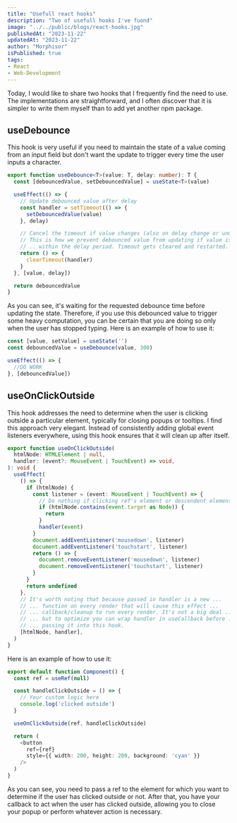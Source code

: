 ```yaml
---
title: "Usefull react hooks"
description: "Two of usefull hooks I've fuond"
image: "../../public/blogs/react-hooks.jpg"
publishedAt: "2023-11-22"
updatedAt: "2023-11-22"
author: "Morphisor"
isPublished: true
tags: 
- React
- Web-Development
---
```


Today, I would like to share two hooks that I frequently find the need to use. 
The implementations are straightforward, and I often discover that it is simpler to write them myself than to add yet another npm package.

## useDebounce
This hook is very useful if you need to maintain the state of a value coming from an input field 
but don't want the update to trigger every time the user inputs a character.
```typescript
export function useDebounce<T>(value: T, delay: number): T {
  const [debouncedValue, setDebouncedValue] = useState<T>(value)

  useEffect(() => {
    // Update debounced value after delay
    const handler = setTimeout(() => {
      setDebouncedValue(value)
    }, delay)

    // Cancel the timeout if value changes (also on delay change or unmount)
    // This is how we prevent debounced value from updating if value is changed ...
    // .. within the delay period. Timeout gets cleared and restarted.
    return () => {
      clearTimeout(handler)
    }
  }, [value, delay])

  return debouncedValue
}
```

As you can see, it's waiting for the requested debounce time before updating the state. 
Therefore, if you use this debounced value to trigger some heavy computation, 
you can be certain that you are doing so only when the user has stopped typing. Here is an example of how to use it:
```typescript
const [value, setValue] = useState('')
const debouncedValue = useDebounce(value, 300)

useEffect(() => {
  //DO WORK
}, [debouncedValue])
```

## useOnClickOutside
This hook addresses the need to determine when the user is clicking outside a particular element, typically for closing popups or tooltips. 
I find this approach very elegant. Instead of consistently adding global event listeners everywhere, using this hook ensures that it will clean up after itself.
```typescript
export function useOnClickOutside(
  htmlNode: HTMLElement | null,
  handler: (event?: MouseEvent | TouchEvent) => void,
): void {
  useEffect(
    () => {
      if (htmlNode) {
        const listener = (event: MouseEvent | TouchEvent) => {
          // Do nothing if clicking ref's element or descendent elements
          if (htmlNode.contains(event.target as Node)) {
            return
          }
          handler(event)
        }
        document.addEventListener('mousedown', listener)
        document.addEventListener('touchstart', listener)
        return () => {
          document.removeEventListener('mousedown', listener)
          document.removeEventListener('touchstart', listener)
        }
      }
      return undefined
    },
    // It's worth noting that because passed in handler is a new ...
    // ... function on every render that will cause this effect ...
    // ... callback/cleanup to run every render. It's not a big deal ...
    // ... but to optimize you can wrap handler in useCallback before ...
    // ... passing it into this hook.
    [htmlNode, handler],
  )
}
```

Here is an example of how to use it:
```typescript
export default function Component() {
  const ref = useRef(null)

  const handleClickOutside = () => {
    // Your custom logic here
    console.log('clicked outside')
  }

  useOnClickOutside(ref, handleClickOutside)

  return (
    <button
      ref={ref}
      style={{ width: 200, height: 200, background: 'cyan' }}
    />
  )
}
```
As you can see, you need to pass a ref to the element for which you want to determine if the user has clicked outside or not. 
After that, you have your callback to act when the user has clicked outside, allowing you to close your popup or perform whatever action is necessary.
